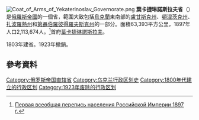 [[File:Coat_of_Arms_of_Yekaterinoslav_Governorate.png|right]]
'''葉卡捷琳諾斯拉夫省'''（{{lang|ru|Екатеринославская губерния}}）是[[俄羅斯帝國|俄羅斯帝國]]的一個省，範圍大致包括[[烏克蘭|烏克蘭]]東南部的[[盧甘斯克州|盧甘斯克州]]、[[頓涅茨克州|頓涅茨克州]]、[[扎波羅熱州|扎波羅熱州]]和[[第聶伯羅彼得羅夫斯克州|第聶伯羅彼得羅夫斯克州]]的一部分。面積63,393平方公里，1897年人口2,113,674人。<ref>[http://demoscope.ru/weekly/ssp/rus_lan_33.php?reg=41 Первая всеобщая перепись населения Российской Империи 1897 г.]</ref>首府[[第聶伯羅彼得羅夫斯克|葉卡捷琳諾斯拉夫]]。

1803年建省。1923年撤銷。
==參考資料==
<div class="references-small">
<references />
</div>
{{ImpRussia}}
[[Category:俄罗斯帝国直辖省|Category:俄罗斯帝国直辖省]]
[[Category:乌克兰行政区划史|Category:乌克兰行政区划史]]
[[Category:1800年代建立的行政区划|Category:1800年代建立的行政区划]]
[[Category:1923年废除的行政区划|Category:1923年废除的行政区划]]